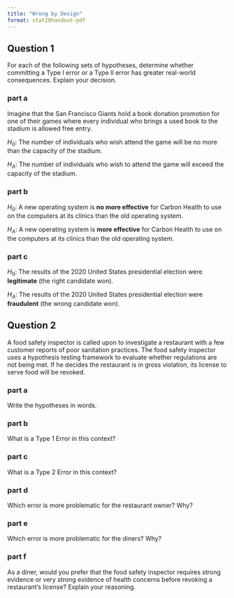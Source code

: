 ```yaml
---
title: "Wrong by Design"
format: stat20handout-pdf
---
```


## Question 1

For each of the following sets of hypotheses, determine whether committing a Type I error or a Type II error has greater real-world consequences. Explain your decision.

### part a

Imagine that the San Francisco Giants hold a book donation promotion for one of their games where every individual who brings a used book to the stadium is allowed free entry. 

$H_0$: The number of individuals who wish attend the game will be no more than the capacity of the stadium.

$H_A$: The number of individuals who wish to attend the game will exceed the capacity of the stadium.

### part b

$H_0$: A new operating system is **no more effective** for Carbon Health to use on the computers at its clinics than the old operating system.

$H_A$: A new operating system is **more effective** for Carbon Health to use on the computers at its clinics than the old operating system.

### part c

$H_0$: The results of the 2020 United States presidential election were **legitimate** (the right candidate won).

$H_A$: The results of the 2020 United States presidential election were **fraudulent** (the wrong candidate won).

## Question 2

A food safety inspector is called upon to investigate a restaurant with a few customer reports of poor sanitation practices. The food safety inspector uses a hypothesis testing framework to evaluate whether regulations are not being met. If he decides the restaurant is in gross violation, its license to serve food will be revoked.

### part a
Write the hypotheses in words.

### part b
What is a Type 1 Error in this context?

### part c
What is a Type 2 Error in this context?

### part d
Which error is more problematic for the restaurant owner? Why?

### part e
Which error is more problematic for the diners? Why?

### part f
As a diner, would you prefer that the food safety inspector requires strong evidence or very strong evidence of health concerns before revoking a restaurant’s license? Explain your reasoning.